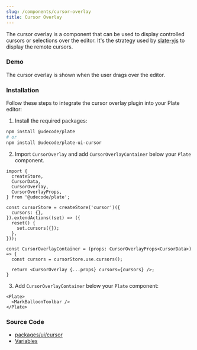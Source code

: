 ```yaml
---
slug: /components/cursor-overlay
title: Cursor Overlay
---
```


The cursor overlay is a component that can be used to display controlled cursors or selections over the editor.
It's the strategy used by [slate-yjs](https://github.com/BitPhinix/slate-yjs) to display the remote cursors.

### Demo

The cursor overlay is shown when the user drags over the editor.






<CursorOverlaySandpack />

### Installation

Follow these steps to integrate the cursor overlay plugin into your Plate editor:


1. Install the required packages:

```bash npm2yarn
npm install @udecode/plate
# or
npm install @udecode/plate-ui-cursor
```

2. Import `CursorOverlay` and add `CursorOverlayContainer` below your `Plate` component.

```tsx
import {
  createStore,
  CursorData,
  CursorOverlay,
  CursorOverlayProps,
} from '@udecode/plate';

const cursorStore = createStore('cursor')({
  cursors: {},
}).extendActions((set) => ({
  reset() {
    set.cursors({});
  },
}));

const CursorOverlayContainer = (props: CursorOverlayProps<CursorData>) => {
  const cursors = cursorStore.use.cursors();

  return <CursorOverlay {...props} cursors={cursors} />;
}
```

3. Add `CursorOverlayContainer` below your `Plate` component:

```tsx
<Plate>
  <MarkBalloonToolbar />
</Plate>
```


### Source Code

- [packages/ui/cursor](https://github.com/udecode/plate/tree/main/packages/ui/cursor/src)
- [Variables](https://github.com/udecode/plate/blob/main/apps/www/src)
